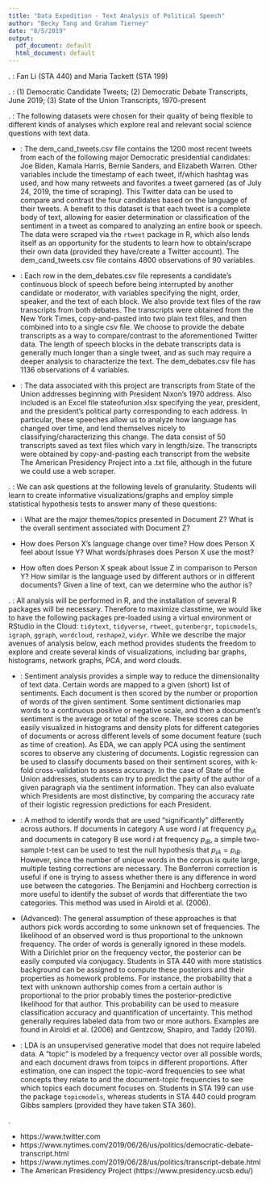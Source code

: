 ```yaml
---
title: "Data Expedition - Text Analysis of Political Speech"
author: "Becky Tang and Graham Tierney"
date: "8/5/2019"
output:
  pdf_document: default
  html_document: default
---
```

\noindent 1. \textbf{Sponsoring faculty members}: Fan Li (STA 440) and Maria Tackett (STA 199)
  
\noindent 2. \textbf{Title of datasets}: (1) Democratic Candidate Tweets; (2) Democratic Debate Transcripts, June 2019; (3) State of the Union Transcripts, 1970-present
  
\noindent 3. \textbf{Description}: The following datasets were chosen for their quality of being flexible to different kinds of analyses which explore real and relevant social science questions with text data. 

  + \textbf{Democratic Candidate Tweets}: The dem_cand_tweets.csv file contains the 1200 most recent tweets from each of the following major Democratic presidential candidates: Joe Biden, Kamala Harris, Bernie Sanders, and Elizabeth Warren. Other variables include the timestamp of each tweet, if/which hashtag was used, and how many retweets and favorites a tweet garnered (as of July 24, 2019, the time of scraping). This Twitter data can be used to compare and contrast the four candidates based on the language of their tweets. A benefit to this dataset is that each tweet is a complete body of text, allowing for easier determination or classification of the sentiment in a tweet as compared to analyzing an entire book or speech. The data were scraped via the ``rtweet`` package in R, which also lends itself as an opportunity for the students to learn how to obtain/scrape their own data (provided they have/create a Twitter account). The dem_cand_tweets.csv file contains 4800 observations of 90 variables.

  + \textbf{Democratic Debate Transcripts, June 2019}: Each row in the dem_debates.csv file represents a candidate's continuous block of speech before being interrupted by another candidate or moderator, with variables specifying the night, order, speaker, and the text of each block. We also provide text files of the raw transcripts from both debates. The transcripts were obtained from the New York Times, copy-and-pasted into two plain text files, and then combined into to a single csv file. We choose to provide the debate transcripts as a way to compare/contrast to the aforementioned Twitter data. The length of speech blocks in the debate transcripts data is generally much longer than a single tweet, and as such may require a deeper analysis to characterize the text. The dem_debates.csv file has 1136 observations of 4 variables.

  + \textbf{State of the Union Transcripts, 1970-present}: The data associated with this project are transcripts from State of the Union addresses beginning with President Nixon's 1970 address. Also included is an Excel file stateofunion.xlsx specifying the year, president, and the president's political party corresponding to each address. In particular, these speeches allow us to analyze how language has changed over time, and lend themselves nicely to classifying/characterizing this change. The data consist of 50 transcripts saved as text files which vary in length/size. The transcripts were obtained by copy-and-pasting each transcript from the website The American Presidency Project into a .txt file, although in the future we could use a web scraper. 
    
\noindent 4. \textbf{Potential classroom exercises}: We can ask questions at the following levels of granularity. Students will learn to create informative visualizations/graphs and employ simple statistical hypothesis tests to answer many of these questions:

  + \textbf{Document specific}: What are the major themes/topics presented in Document Z? What is the overall sentiment associated with Document Z?
  
  + \textbf{Author/speaker specific} How does Person X's language change over time? How does Person X feel about Issue Y? What words/phrases does Person X use the most?
  
  + \textbf{Comparisons across documents and authors} How often does Person X speak about Issue Z in comparison to Person Y? How similar is the language used by different authors or in different documents? Given a line of text, can we determine who the author is?

\noindent 5. \textbf{Techniques}: All analysis will be performed in R, and the installation of several R packages will be necessary. Therefore to maximize classtime, we would like to have the following packages pre-loaded using a virtual environment or RStudio in the Cloud: ``tidytext``, ``tidyverse``, ``rtweet``, ``gutenbergr``, ``topicmodels``, ``igraph``, ``ggraph``, ``wordcloud``, ``reshape2``, ``widyr``. While we describe the major avenues of analysis below, each method provides students the freedom to explore and create several kinds of visualizations, including bar graphs, histograms, network graphs, PCA, and word clouds.

  + \textbf{Sentiment Analysis}: Sentiment analysis provides a simple way to reduce the dimensionality of text data. Certain words are mapped to a given (short) list of sentiments. Each document is then scored by the number or proportion of words of the given sentiment. Some sentiment dictionaries map words to a continuous positive or negative scale, and then a document's sentiment is the average or total of the score. These scores can be easily visualized in histograms and density plots for different categories of documents or across different levels of some document feature (such as time of creation). As EDA, we can apply PCA using the sentiment scores to observe any clustering of documents. Logistic regression can be used to classify documents based on their sentiment scores, with k-fold cross-validation to assess accuracy. In the case of State of the Union addresses, students can try to predict the party of the author of a given paragraph via the sentiment information. They can also evaluate which Presidents are most distinctive, by comparing the accuracy rate of their logistic regression predictions for each President. 

  + \textbf{Multiple testing for word proportions}: A method to identify words that are used “significantly” differently across authors. If documents in category A use word $i$ at frequency $p_{iA}$ and documents in category B use word $i$ at frequency $p_{iB}$, a simple two-sample t-test can be used to test the null hypothesis that $p_{iA} = p_{iB}$. However, since the number of unique words in the corpus is quite large, multiple testing corrections are necessary. The Bonferroni correction is useful if one is trying to assess whether there is any difference in word use between the categories. The Benjamini and Hochberg correction is more useful to identify the subset of words that differentiate the two categories. This method was used in Airoldi et al. (2006). 
  
  + \textbf{Bag-of-words generative models} (Advanced): The general assumption of these approaches is that authors pick words according to some unknown set of frequencies. The likelihood of an observed word is thus proportional to the unknown frequency. The order of words is generally ignored in these models. With a Dirichlet prior on the frequency vector, the posterior can be easily computed via conjugacy. Students in STA 440 with more statistics background can be assigned to compute these posteriors and their properties as homework problems. For instance, the probability that a text with unknown authorship comes from a certain author is proportional to the prior probably times the posterior-predictive likelihood for that author. This probability can be used to measure classification accuracy and quantification of uncertainty. This method generally requires labeled data from two or more authors. Examples are found in Airoldi et al. (2006) and Gentzcow, Shapiro, and Taddy (2019).
  
  + \textbf{Topic modeling with LDA}: LDA is an unsupervised generative model that does not require labeled data. A “topic” is modeled by a frequency vector over all possible words, and each document draws from toipcs in different proportions. After estimation, one can inspect the topic-word frequencies to see what concepts they relate to and the document-topic frequencies to see which topics each document focuses on. Students in STA 199 can use the package ``topicmodels``, whereas students in STA 440 could program Gibbs samplers (provided they have taken STA 360). 
  
\noindent 6. \textbf{Sources}
  
  + https://www.twitter.com
  + https://www.nytimes.com/2019/06/26/us/politics/democratic-debate-transcript.html
  + https://www.nytimes.com/2019/06/28/us/politics/transcript-debate.html
  + The American Presidency Project (https://www.presidency.ucsb.edu/)